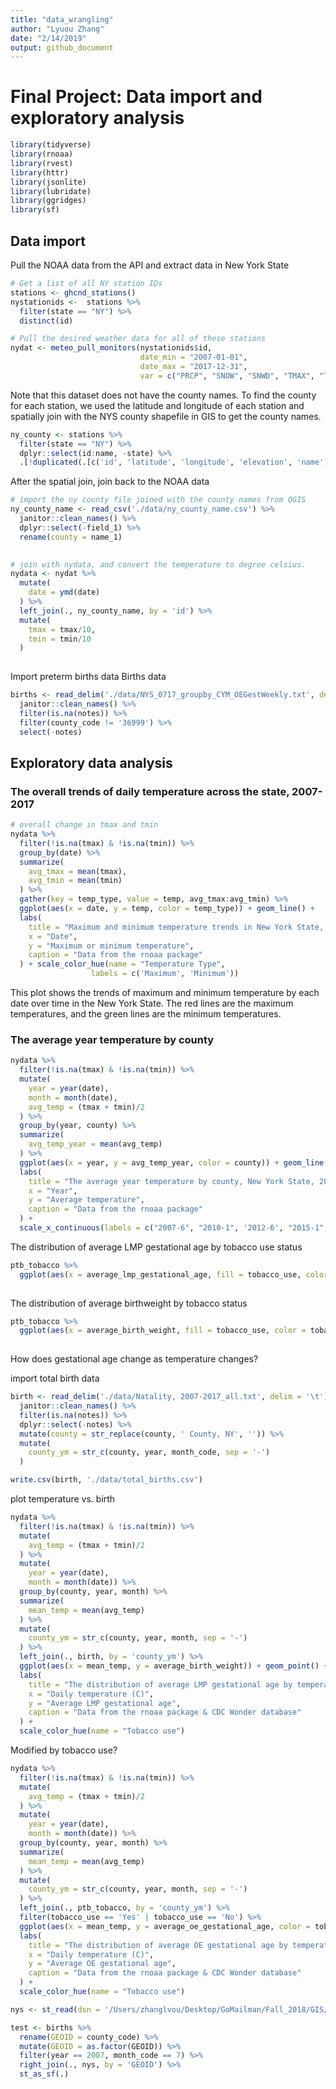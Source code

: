 ```yaml
---
title: "data_wrangling"
author: "Lyuou Zhang"
date: "2/14/2019"
output: github_document
---
```


# Final Project: Data import and exploratory analysis

```r
library(tidyverse)
library(rnoaa)
library(rvest)
library(httr)
library(jsonlite)
library(lubridate)
library(ggridges)
library(sf)
```

## Data import

Pull the NOAA data from the API and extract data in New York State

```r
# Get a list of all NY station IDs
stations <- ghcnd_stations()
nystationids <-  stations %>% 
  filter(state == "NY") %>% 
  distinct(id)

# Pull the desired weather data for all of these stations
nydat <- meteo_pull_monitors(nystationids$id, 
                             date_min = "2007-01-01", 
                             date_max = "2017-12-31", 
                             var = c("PRCP", "SNOW", "SNWD", "TMAX", "TMIN"))
```

Note that this dataset does not have the county names. To find the county for each station, we used the latitude and longitude of each station and spatially join with the NYS county shapefile in GIS to get the county names.

```r
ny_county <- stations %>% 
  filter(state == "NY") %>% 
  dplyr::select(id:name, -state) %>% 
  .[!duplicated(.[c('id', 'latitude', 'longitude', 'elevation', 'name')]),]

```

After the spatial join, join back to the NOAA data

```r
# import the ny county file joined with the county names from QGIS
ny_county_name <- read_csv('./data/ny_county_name.csv') %>% 
  janitor::clean_names() %>% 
  dplyr::select(-field_1) %>% 
  rename(county = name_1)
 

# join with nydata, and convert the temperature to degree celsius.
nydata <- nydat %>% 
  mutate(
    date = ymd(date)
  ) %>% 
  left_join(., ny_county_name, by = 'id') %>% 
  mutate(
    tmax = tmax/10,
    tmin = tmin/10
  )
 
```

Import preterm births data
Births data

```r
births <- read_delim('./data/NYS_0717_groupby_CYM_OEGestWeekly.txt', delim = '\t') %>% 
  janitor::clean_names() %>% 
  filter(is.na(notes)) %>% 
  filter(county_code != '36999') %>% 
  select(-notes)

```


## Exploratory data analysis 

### The overall trends of daily temperature across the state, 2007-2017

```r
# overall change in tmax and tmin
nydata %>% 
  filter(!is.na(tmax) & !is.na(tmin)) %>% 
  group_by(date) %>% 
  summarize(
    avg_tmax = mean(tmax),
    avg_tmin = mean(tmin)
  ) %>%
  gather(key = temp_type, value = temp, avg_tmax:avg_tmin) %>%
  ggplot(aes(x = date, y = temp, color = temp_type)) + geom_line() +
  labs(
    title = "Maximum and minimum temperature trends in New York State, 2007-2017",
    x = "Date",
    y = "Maximum or minimum temperature",
    caption = "Data from the rnoaa package"
  ) + scale_color_hue(name = "Temperature Type", 
                  labels = c('Maximum', 'Minimum'))

```

This plot shows the trends of maximum and minimum temperature by each date over time in the New York State. The red lines are the maximum temperatures, and the green lines are the minimum temperatures.

### The average year temperature by county

```r
nydata %>% 
  filter(!is.na(tmax) & !is.na(tmin)) %>% 
  mutate(
    year = year(date),
    month = month(date),
    avg_temp = (tmax + tmin)/2
  ) %>% 
  group_by(year, county) %>% 
  summarize(
    avg_temp_year = mean(avg_temp)
  ) %>% 
  ggplot(aes(x = year, y = avg_temp_year, color = county)) + geom_line() +
  labs(
    title = "The average year temperature by county, New York State, 2007-2017",
    x = "Year",
    y = "Average temperature",
    caption = "Data from the rnoaa package"
  ) +
  scale_x_continuous(labels = c("2007-6", "2010-1", '2012-6', "2015-1", '2017-6'))

```

The distribution of average LMP gestational age by tobacco use status

```r
ptb_tobacco %>%
  ggplot(aes(x = average_lmp_gestational_age, fill = tobacco_use, color = tobacco_use)) + geom_density(alpha = 0.5)
    
```

The distribution of average birthweight by tobacco status

```r

ptb_tobacco %>%
  ggplot(aes(x = average_birth_weight, fill = tobacco_use, color = tobacco_use)) + geom_density(alpha = 0.5)
    
```

How does gestational age change as temperature changes?

import total birth data

```r
birth <- read_delim('./data/Natality, 2007-2017_all.txt', delim = '\t') %>% 
  janitor::clean_names() %>% 
  filter(is.na(notes)) %>% 
  dplyr::select(-notes) %>% 
  mutate(county = str_replace(county, ' County, NY', '')) %>% 
  mutate(
    county_ym = str_c(county, year, month_code, sep = '-')
  )

write.csv(birth, './data/total_births.csv')
```

plot temperature vs. birth

```r

nydata %>% 
  filter(!is.na(tmax) & !is.na(tmin)) %>% 
  mutate(
    avg_temp = (tmax + tmin)/2
  ) %>% 
  mutate(
    year = year(date),
    month = month(date)) %>% 
  group_by(county, year, month) %>% 
  summarize(
    mean_temp = mean(avg_temp)
  ) %>% 
  mutate(
    county_ym = str_c(county, year, month, sep = '-')
  ) %>% 
  left_join(., birth, by = 'county_ym') %>% 
  ggplot(aes(x = mean_temp, y = average_birth_weight)) + geom_point() + geom_smooth() +
  labs(
    title = "The distribution of average LMP gestational age by temperature",
    x = "Daily temperature (C)",
    y = "Average LMP gestational age",
    caption = "Data from the rnoaa package & CDC Wonder database"
  ) +
  scale_color_hue(name = "Tobacco use")

```


Modified by tobacco use?

```r
nydata %>% 
  filter(!is.na(tmax) & !is.na(tmin)) %>% 
  mutate(
    avg_temp = (tmax + tmin)/2
  ) %>% 
  mutate(
    year = year(date),
    month = month(date)) %>% 
  group_by(county, year, month) %>% 
  summarize(
    mean_temp = mean(avg_temp)
  ) %>% 
  mutate(
    county_ym = str_c(county, year, month, sep = '-')
  ) %>% 
  left_join(., ptb_tobacco, by = 'county_ym') %>% 
  filter(tobacco_use == 'Yes' | tobacco_use == 'No') %>% 
  ggplot(aes(x = mean_temp, y = average_oe_gestational_age, color = tobacco_use)) + geom_point(alpha = 0.8) + geom_smooth() +
  labs(
    title = "The distribution of average OE gestational age by temperature, stratified by tobacco use status",
    x = "Daily temperature (C)",
    y = "Average OE gestational age",
    caption = "Data from the rnoaa package & CDC Wonder database"
  ) +
  scale_color_hue(name = "Tobacco use")

```


```r
nys <- st_read(dsn = '/Users/zhanglvou/Desktop/GoMailman/Fall_2018/GIS/Lab 1 - Acquiring and Making Population Data Spatial/cb_2013_us_county_500k', layer = 'nys')

test <- births %>% 
  rename(GEOID = county_code) %>% 
  mutate(GEOID = as.factor(GEOID)) %>% 
  filter(year == 2007, month_code == 7) %>% 
  right_join(., nys, by = 'GEOID') %>% 
  st_as_sf(.)


```




